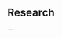 ## Research {.central}

<!--

My research focuses on [Statistical Reinforcement Learning]{style="color: palevioletred; font-weight: bold;"} both online and offline.

::: {style="display: flex; justify-content: space-between; align-items: center;"}
<figure style="width: 45%; text-align: center;">

<img src="images/online_rl.gif" alt="Left GIF" style="width: 100%;"/>

<figcaption>[Google Deep Mind](https://deepmind.google/discover/blog/rl-unplugged-benchmarks-for-offline-reinforcement-learning/)</figcaption>

</figure>

<figure style="width: 45%; text-align: center;">

<img src="images/rl.gif" alt="Right GIF" style="width: 100%;"/>

<figcaption>[Google Deep Mind](https://deepmind.google/discover/blog/rl-unplugged-benchmarks-for-offline-reinforcement-learning/)</figcaption>

</figure>
:::

Currently, I am working on different applications

[Water tank control]{.palevioletred}

[House heating control]{.palevioletred}

[Precision Medicine]{.palevioletred}

[Self-driving cars]{.palevioletred}

<img src="images/selfdriving_rl.gif" alt="My GIF" style="width: 50%;"/>
-->
```
